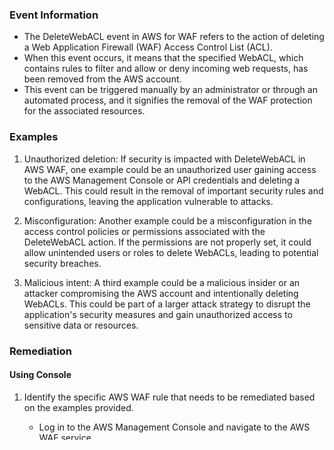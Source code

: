 
### Event Information

- The DeleteWebACL event in AWS for WAF refers to the action of deleting a Web Application Firewall (WAF) Access Control List (ACL).
- When this event occurs, it means that the specified WebACL, which contains rules to filter and allow or deny incoming web requests, has been removed from the AWS account.
- This event can be triggered manually by an administrator or through an automated process, and it signifies the removal of the WAF protection for the associated resources.


### Examples

1. Unauthorized deletion: If security is impacted with DeleteWebACL in AWS WAF, one example could be an unauthorized user gaining access to the AWS Management Console or API credentials and deleting a WebACL. This could result in the removal of important security rules and configurations, leaving the application vulnerable to attacks.

2. Misconfiguration: Another example could be a misconfiguration in the access control policies or permissions associated with the DeleteWebACL action. If the permissions are not properly set, it could allow unintended users or roles to delete WebACLs, leading to potential security breaches.

3. Malicious intent: A third example could be a malicious insider or an attacker compromising the AWS account and intentionally deleting WebACLs. This could be part of a larger attack strategy to disrupt the application's security measures and gain unauthorized access to sensitive data or resources.

### Remediation

#### Using Console

1. Identify the specific AWS WAF rule that needs to be remediated based on the examples provided.
   - Log in to the AWS Management Console and navigate to the AWS WAF service.
   - Select the appropriate web ACL that contains the rule that needs to be remediated.

2. Modify the AWS WAF rule to address the identified issue.
   - Within the selected web ACL, locate the rule that needs to be remediated.
   - Click on the rule to access its configuration settings.
   - Adjust the rule's parameters or conditions to align with the desired remediation action.
   - Save the changes made to the rule.

3. Test and monitor the remediated AWS WAF rule.
   - Deploy the updated web ACL to the appropriate AWS resources (e.g., Amazon CloudFront distribution, Application Load Balancer).
   - Monitor the traffic and behavior of the protected resources to ensure that the remediated rule is functioning as expected.
   - Continuously monitor and analyze the AWS WAF logs and metrics to identify any potential issues or anomalies that may require further remediation.

Note: The specific steps may vary depending on the AWS WAF console interface and the nature of the rule being remediated. It is important to refer to the AWS documentation for detailed instructions and best practices.

#### Using CLI

1. To remediate a specific rule in AWS WAF using AWS CLI, you can use the `update-rule` command. For example, if you want to update a rule with the rule ID `12345678-1234-1234-1234-123456789012` in a WebACL named `MyWebACL`, you can use the following command:

```
aws wafv2 update-rule --name MyWebACL --scope REGIONAL --id 12345678-1234-1234-1234-123456789012 --action ALLOW
```

This command updates the action of the rule to `ALLOW`. You can replace `ALLOW` with `BLOCK`, `COUNT`, or `NONE` depending on your requirement.

2. To remediate a rate-based rule in AWS WAF using AWS CLI, you can use the `update-rate-based-rule` command. For example, if you want to update a rate-based rule with the rule ID `12345678-1234-1234-1234-123456789012` in a WebACL named `MyWebACL`, you can use the following command:

```
aws wafv2 update-rate-based-rule --name MyWebACL --scope REGIONAL --id 12345678-1234-1234-1234-123456789012 --rate-key IP --rate-limit 100
```

This command updates the rate limit of the rule to `100` requests per 5 minutes. You can adjust the `rate-limit` parameter as per your requirement.

3. To remediate a managed rule group in AWS WAF using AWS CLI, you can use the `update-web-acl` command. For example, if you want to update a managed rule group with the ARN `arn:aws:wafv2:us-west-2:123456789012:regional/webacl/MyWebACL/managed-rule-group/SQLi-ManagedRuleSet` in a WebACL named `MyWebACL`, you can use the following command:

```
aws wafv2 update-web-acl --name MyWebACL --scope REGIONAL --default-action ALLOW --rules-action ALLOW --rules 'managedRuleGroupStatement={vendorName=AWS, name=SQLi-ManagedRuleSet, excludedRules=[]}'
```

This command updates the default action and rules action of the WebACL to `ALLOW` and updates the managed rule group to `SQLi-ManagedRuleSet`. You can modify the parameters based on your specific requirements.

#### Using Python

1. Example 1: Blocking IP addresses with AWS WAF using Python

To remediate this issue, you can use the AWS SDK for Python (Boto3) to automate the process of blocking IP addresses in AWS WAF. Here's a Python script that demonstrates how to achieve this:

```python
import boto3

def block_ip_address(ip_address):
    waf_client = boto3.client('waf')

    response = waf_client.update_ip_set(
        IPSetId='your_ip_set_id',
        ChangeToken='your_change_token',
        Updates=[
            {
                'Action': 'INSERT',
                'IPSetDescriptor': {
                    'Type': 'IPV4',
                    'Value': ip_address
                }
            }
        ]
    )

    print(f"IP address {ip_address} has been blocked successfully.")

# Usage example
block_ip_address('192.168.0.1')
```

2. Example 2: Creating a rate-based rule with AWS WAF using Python

To remediate this issue, you can use the AWS SDK for Python (Boto3) to automate the process of creating a rate-based rule in AWS WAF. Here's a Python script that demonstrates how to achieve this:

```python
import boto3

def create_rate_based_rule(rule_name, metric_name, rate_limit):
    waf_client = boto3.client('waf')

    response = waf_client.create_rate_based_rule(
        Name=rule_name,
        MetricName=metric_name,
        RateLimit=rate_limit,
        ChangeToken='your_change_token'
    )

    print(f"Rate-based rule {rule_name} has been created successfully.")

# Usage example
create_rate_based_rule('MyRateBasedRule', 'MyMetric', 1000)
```

3. Example 3: Updating a rule group with AWS WAF using Python

To remediate this issue, you can use the AWS SDK for Python (Boto3) to automate the process of updating a rule group in AWS WAF. Here's a Python script that demonstrates how to achieve this:

```python
import boto3

def update_rule_group(rule_group_id, updates):
    waf_client = boto3.client('waf')

    response = waf_client.update_rule_group(
        RuleGroupId=rule_group_id,
        Updates=updates,
        ChangeToken='your_change_token'
    )

    print(f"Rule group {rule_group_id} has been updated successfully.")

# Usage example
updates = [
    {
        'Action': 'INSERT',
        'ActivatedRule': {
            'Priority': 1,
            'RuleId': 'your_rule_id'
        }
    }
]
update_rule_group('your_rule_group_id', updates)
```

Please note that you need to replace the placeholder values (e.g., `your_ip_set_id`, `your_change_token`, etc.) with the actual values specific to your AWS environment.


